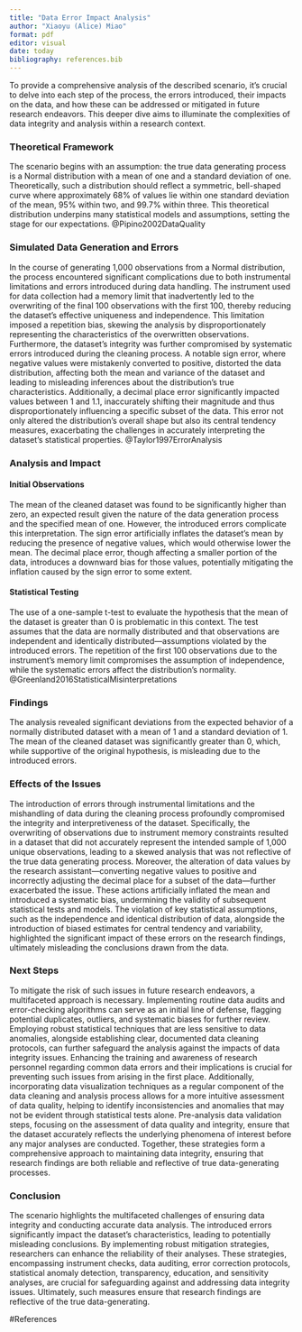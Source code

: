 ```yaml
---
title: "Data Error Impact Analysis"
author: "Xiaoyu (Alice) Miao"
format: pdf
editor: visual
date: today
bibliography: references.bib
---
```


To provide a comprehensive analysis of the described scenario, it's crucial to delve into each step of the process, the errors introduced, their impacts on the data, and how these can be addressed or mitigated in future research endeavors. This deeper dive aims to illuminate the complexities of data integrity and analysis within a research context.

### **Theoretical Framework**

The scenario begins with an assumption: the true data generating process is a Normal distribution with a mean of one and a standard deviation of one. Theoretically, such a distribution should reflect a symmetric, bell-shaped curve where approximately 68% of values lie within one standard deviation of the mean, 95% within two, and 99.7% within three. This theoretical distribution underpins many statistical models and assumptions, setting the stage for our expectations. @Pipino2002DataQuality

### Simulated Data Generation and Errors

In the course of generating 1,000 observations from a Normal distribution, the process encountered significant complications due to both instrumental limitations and errors introduced during data handling. The instrument used for data collection had a memory limit that inadvertently led to the overwriting of the final 100 observations with the first 100, thereby reducing the dataset's effective uniqueness and independence. This limitation imposed a repetition bias, skewing the analysis by disproportionately representing the characteristics of the overwritten observations. Furthermore, the dataset's integrity was further compromised by systematic errors introduced during the cleaning process. A notable sign error, where negative values were mistakenly converted to positive, distorted the data distribution, affecting both the mean and variance of the dataset and leading to misleading inferences about the distribution's true characteristics. Additionally, a decimal place error significantly impacted values between 1 and 1.1, inaccurately shifting their magnitude and thus disproportionately influencing a specific subset of the data. This error not only altered the distribution's overall shape but also its central tendency measures, exacerbating the challenges in accurately interpreting the dataset's statistical properties. @Taylor1997ErrorAnalysis

### **Analysis and Impact**

#### Initial Observations

The mean of the cleaned dataset was found to be significantly higher than zero, an expected result given the nature of the data generation process and the specified mean of one. However, the introduced errors complicate this interpretation. The sign error artificially inflates the dataset's mean by reducing the presence of negative values, which would otherwise lower the mean. The decimal place error, though affecting a smaller portion of the data, introduces a downward bias for those values, potentially mitigating the inflation caused by the sign error to some extent.

#### Statistical Testing

The use of a one-sample t-test to evaluate the hypothesis that the mean of the dataset is greater than 0 is problematic in this context. The test assumes that the data are normally distributed and that observations are independent and identically distributed—assumptions violated by the introduced errors. The repetition of the first 100 observations due to the instrument's memory limit compromises the assumption of independence, while the systematic errors affect the distribution's normality. @Greenland2016StatisticalMisinterpretations

### **Findings**

The analysis revealed significant deviations from the expected behavior of a normally distributed dataset with a mean of 1 and a standard deviation of 1. The mean of the cleaned dataset was significantly greater than 0, which, while supportive of the original hypothesis, is misleading due to the introduced errors.

### Effects of the Issues

The introduction of errors through instrumental limitations and the mishandling of data during the cleaning process profoundly compromised the integrity and interpretiveness of the dataset. Specifically, the overwriting of observations due to instrument memory constraints resulted in a dataset that did not accurately represent the intended sample of 1,000 unique observations, leading to a skewed analysis that was not reflective of the true data generating process. Moreover, the alteration of data values by the research assistant—converting negative values to positive and incorrectly adjusting the decimal place for a subset of the data—further exacerbated the issue. These actions artificially inflated the mean and introduced a systematic bias, undermining the validity of subsequent statistical tests and models. The violation of key statistical assumptions, such as the independence and identical distribution of data, alongside the introduction of biased estimates for central tendency and variability, highlighted the significant impact of these errors on the research findings, ultimately misleading the conclusions drawn from the data.

### Next Steps

To mitigate the risk of such issues in future research endeavors, a multifaceted approach is necessary. Implementing routine data audits and error-checking algorithms can serve as an initial line of defense, flagging potential duplicates, outliers, and systematic biases for further review. Employing robust statistical techniques that are less sensitive to data anomalies, alongside establishing clear, documented data cleaning protocols, can further safeguard the analysis against the impacts of data integrity issues. Enhancing the training and awareness of research personnel regarding common data errors and their implications is crucial for preventing such issues from arising in the first place. Additionally, incorporating data visualization techniques as a regular component of the data cleaning and analysis process allows for a more intuitive assessment of data quality, helping to identify inconsistencies and anomalies that may not be evident through statistical tests alone. Pre-analysis data validation steps, focusing on the assessment of data quality and integrity, ensure that the dataset accurately reflects the underlying phenomena of interest before any major analyses are conducted. Together, these strategies form a comprehensive approach to maintaining data integrity, ensuring that research findings are both reliable and reflective of true data-generating processes.

### **Conclusion**

The scenario highlights the multifaceted challenges of ensuring data integrity and conducting accurate data analysis. The introduced errors significantly impact the dataset's characteristics, leading to potentially misleading conclusions. By implementing robust mitigation strategies, researchers can enhance the reliability of their analyses. These strategies, encompassing instrument checks, data auditing, error correction protocols, statistical anomaly detection, transparency, education, and sensitivity analyses, are crucial for safeguarding against and addressing data integrity issues. Ultimately, such measures ensure that research findings are reflective of the true data-generating.

\Newpage

#References
